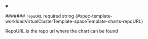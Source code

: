 
<details className="config-field" data-expandable="false" open>
<summary>

####### `repoURL` <span className="config-field-required" data-required="false">required</span> <span className="config-field-type">string</span> <span className="config-field-default"></span> <span className="config-field-enum"></span> {#spec-template-workloadVirtualClusterTemplate-spaceTemplate-charts-repoURL}

RepoURL is the repo url where the chart can be found

</summary>



</details>
